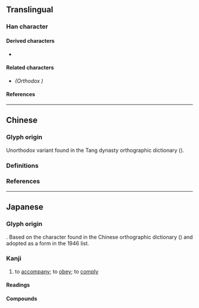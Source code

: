 {{also|從|征}}
{{character info/new}}
==Translingual==
{{Han simplified forms|從|従|从}}

===Han character===
{{Han char|rn=60|rad=彳|as=07|sn=10|four=28281|canj=HOTYO|ids=⿰彳⿱䒑龰}}

====Derived characters====
* {{l|mul|[[𫞋]], [[縦]], [[𧱷]], [[𮜀]], [[𭞁]], [[𮋹]]}}

====Related characters====
* {{l|mul|從}} ''(Orthodox {{w|Traditional Chinese|traditional form}})''

====References====
{{Han ref|kx=0367.271|dkj=10133|dj=0691.130|hdz=20826.040|uh=5F93}}

----

==Chinese==

===Glyph origin===
Unorthodox variant {{Han simp|從|f=从|t=䒑|nocap=y}} found in the Tang dynasty orthographic dictionary {{w|Ganlu Zishu}} ({{w2|zh|干祿字書}}).

===Definitions===
{{zh-see|從}}

===References===
{{R:twedu|A01293-003#18}}

----

==Japanese==
{{ja-kanji forms|従|從}}

===Glyph origin===
{{Han simp|從|f=从|t=䒑}}. Based on the character found in the Chinese orthographic dictionary {{w|Ganlu Zishu}} ({{w2|ja|干祿字書}})<!-- Refer http://dict.variants.moe.edu.tw/variants/rbt/word_attribute.rbt?quote_code=QTAxMjkzLTAwMw#18 --> and adopted as a {{w|shinjitai}} form in the 1946 {{w|Tōyō kanji}} list.

===Kanji===
{{ja-kanji|grade=6|rs=彳07|kyu=從}}

# to [[accompany]]; to [[obey]]; to [[comply]]

====Readings====
{{ja-readings
|goon=しゅ, じゅ, じゅう
|kanon=しょう
|kanyoon=じゅう
|kun=したが-う, したが-える, より
|nanori=つぐ
}}

====Compounds====
{{der2|ja
|{{ja-r|従兄弟|いとこ}}: {{l|en|male}} {{l|en|cousin}}
|{{ja-r|従姉妹|いとこ}}: {{l|en|female}} {{l|en|cousin}}
|{{ja-r|臣従|しんじゅう}}: {{l|en|vassalage}}
|{{ja-r|従業|じゅうぎょう}}: {{l|en|employment}}
|{{ja-r|従軍|じゅうぐん}}: {{l|en|war}} {{l|en|campaign}}; {{l|en|military}} {{l|en|service}}
|{{ja-r|従者|じゅうしゃ}}: {{l|en|attendant}}; {{l|en|servant}}; {{l|en|follower}}
|{{ja-r|従事|じゅうじ}}: {{l|en|engagement}}
|{{ja-r|主従|しゅうじゅう}}: {{l|en|master}} and {{l|en|servant}}; {{l|en|employer}} and {{l|en|employee}}
|{{ja-r|従順|じゅうじゅん}}: {{l|en|obedient}}; {{l|en|submissive}}; {{l|en|docile}}
|{{ja-r|従前|じゅうぜん}}; {{l|en|previous}}; {{l|en|former}}
|{{ja-r|従属|じゅうぞく}}; {{l|en|subordination}}; {{l|en|dependency}}
|{{ja-r|従僕|じゅうぼく}}: {{l|en|male}} {{l|en|attendant}} {{l|en|servant}}
|{{ja-r|従来|じゅうらい}}: {{l|en|until}} {{l|en|now}}; {{l|en|conventional}}; {{l|en|existing}}
|{{ja-r|追従|ついしょう}}: {{l|en|flattery}}
|{{ja-r|服従|ふくじゅう}}: {{l|en|obedience}}; {{l|en|submission}}
|{{ja-r|盲従|もうじゅう}}: {{l|en|blind}} {{l|en|obedience}}
|{{ja-r|隷従|れいじゅう}}: {{l|en|slavery}}
}}